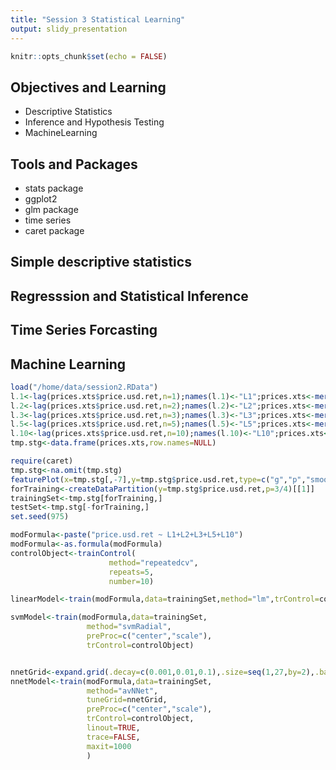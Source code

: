 ```yaml
---
title: "Session 3 Statistical Learning"
output: slidy_presentation
---
```


```r
knitr::opts_chunk$set(echo = FALSE)
```

## Objectives and Learning

- Descriptive Statistics
- Inference and Hypothesis Testing 
- MachineLearning

## Tools and Packages

- stats package
- ggplot2
- glm package
- time series
- caret package


## Simple descriptive statistics





## Regresssion and Statistical Inference


## Time Series Forcasting


## Machine Learning

```r
load("/home/data/session2.RData")
l.1<-lag(prices.xts$price.usd.ret,n=1);names(l.1)<-"L1";prices.xts<-merge(prices.xts,l.1)
l.2<-lag(prices.xts$price.usd.ret,n=2);names(l.2)<-"L2";prices.xts<-merge(prices.xts,l.2)
l.3<-lag(prices.xts$price.usd.ret,n=3);names(l.3)<-"L3";prices.xts<-merge(prices.xts,l.3)
l.5<-lag(prices.xts$price.usd.ret,n=5);names(l.5)<-"L5";prices.xts<-merge(prices.xts,l.5)
l.10<-lag(prices.xts$price.usd.ret,n=10);names(l.10)<-"L10";prices.xts<-merge(prices.xts,l.10)
tmp.stg<-data.frame(prices.xts,row.names=NULL)
```

```r
require(caret)
tmp.stg<-na.omit(tmp.stg)
featurePlot(x=tmp.stg[,-7],y=tmp.stg$price.usd.ret,type=c("g","p","smooth"))
forTraining<-createDataPartition(y=tmp.stg$price.usd.ret,p=3/4)[[1]]
trainingSet<-tmp.stg[forTraining,]
testSet<-tmp.stg[-forTraining,]
set.seed(975)

modFormula<-paste("price.usd.ret ~ L1+L2+L3+L5+L10")
modFormula<-as.formula(modFormula)
controlObject<-trainControl(
                      method="repeatedcv",
                      repeats=5,
                      number=10)

linearModel<-train(modFormula,data=trainingSet,method="lm",trControl=controlObject)

svmModel<-train(modFormula,data=trainingSet,
                 method="svmRadial",
                 preProc=c("center","scale"),
                 trControl=controlObject)


nnetGrid<-expand.grid(.decay=c(0.001,0.01,0.1),.size=seq(1,27,by=2),.bag=FALSE)
nnetModel<-train(modFormula,data=trainingSet,
                 method="avNNet",
                 tuneGrid=nnetGrid,
                 preProc=c("center","scale"),
                 trControl=controlObject,
                 linout=TRUE,
                 trace=FALSE,
                 maxit=1000
                 )


```



